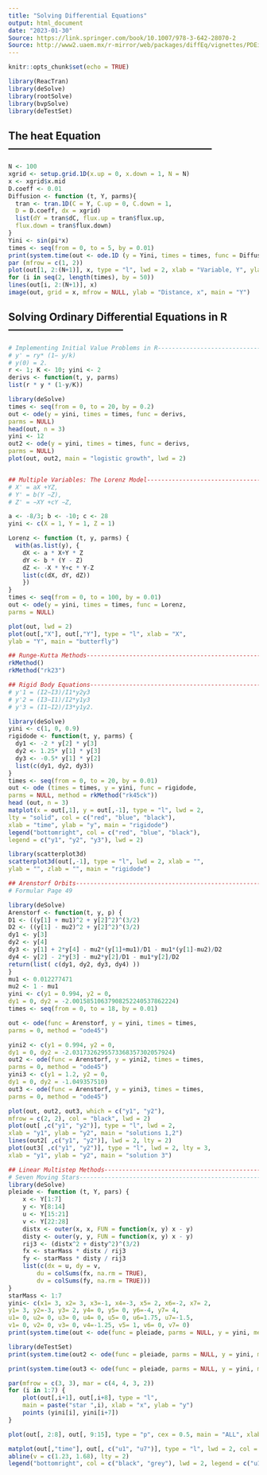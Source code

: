 ```yaml
---
title: "Solving Differential Equations"
output: html_document
date: "2023-01-30"
Source: https://link.springer.com/book/10.1007/978-3-642-28070-2
Source: http://www2.uaem.mx/r-mirror/web/packages/diffEq/vignettes/PDEinR.pdf
---
```


```r
knitr::opts_chunk$set(echo = TRUE)
```

```r
library(ReacTran)
library(deSolve) 
library(rootSolve) 
library(bvpSolve)
library(deTestSet)
```


##  The heat Equation-----------------------------------------------------------
```r
N <- 100
xgrid <- setup.grid.1D(x.up = 0, x.down = 1, N = N)
x <- xgrid$x.mid
D.coeff <- 0.01
Diffusion <- function (t, Y, parms){
  tran <- tran.1D(C = Y, C.up = 0, C.down = 1,
  D = D.coeff, dx = xgrid)
  list(dY = tran$dC, flux.up = tran$flux.up,
  flux.down = tran$flux.down)
}
Yini <- sin(pi*x)
times <- seq(from = 0, to = 5, by = 0.01)
print(system.time(out <- ode.1D (y = Yini, times = times, func = Diffusion, parms = NULL, dimens = N)))
par (mfrow = c(1, 2))
plot(out[1, 2:(N+1)], x, type = "l", lwd = 2, xlab = "Variable, Y", ylab = "Distance, x")
for (i in seq(2, length(times), by = 50))
lines(out[i, 2:(N+1)], x)
image(out, grid = x, mfrow = NULL, ylab = "Distance, x", main = "Y")

```

## Solving Ordinary Differential Equations in R---------------------------------
```r
# Implementing Initial Value Problems in R--------------------------------------
# y' = ry* (1− y/k)
# y(0) = 2.
r <- 1; K <- 10; yini <- 2
derivs <- function(t, y, parms)
list(r * y * (1-y/K))

library(deSolve)
times <- seq(from = 0, to = 20, by = 0.2)
out <- ode(y = yini, times = times, func = derivs,
parms = NULL)
head(out, n = 3)
yini <- 12
out2 <- ode(y = yini, times = times, func = derivs,
parms = NULL)
plot(out, out2, main = "logistic growth", lwd = 2)


## Multiple Variables: The Lorenz Model-----------------------------------------
# X' = aX +YZ,
# Y' = b(Y −Z),
# Z' = −XY +cY −Z,

a <- -8/3; b <- -10; c <- 28
yini <- c(X = 1, Y = 1, Z = 1)

Lorenz <- function (t, y, parms) {
  with(as.list(y), {
    dX <- a * X+Y * Z
    dY <- b * (Y - Z)
    dZ <- -X * Y+c * Y-Z
    list(c(dX, dY, dZ)) 
    })
}
times <- seq(from = 0, to = 100, by = 0.01)
out <- ode(y = yini, times = times, func = Lorenz,
parms = NULL)

plot(out, lwd = 2)
plot(out[,"X"], out[,"Y"], type = "l", xlab = "X",
ylab = "Y", main = "butterfly")

## Runge-Kutta Methods----------------------------------------------------------
rkMethod()
rkMethod("rk23")

## Rigid Body Equations---------------------------------------------------------
# y'1 = (I2−I3)/I1*y2y3
# y'2 = (I3−I1)/I2*y1y3
# y'3 = (I1−I2)/I3*y1y2.

library(deSolve)
yini <- c(1, 0, 0.9)
rigidode <- function(t, y, parms) {
  dy1 <- -2 * y[2] * y[3]
  dy2 <- 1.25* y[1] * y[3]
  dy3 <- -0.5* y[1] * y[2]
  list(c(dy1, dy2, dy3))
}
times <- seq(from = 0, to = 20, by = 0.01)
out <- ode (times = times, y = yini, func = rigidode,
parms = NULL, method = rkMethod("rk45ck"))
head (out, n = 3)
matplot(x = out[,1], y = out[,-1], type = "l", lwd = 2,
lty = "solid", col = c("red", "blue", "black"),
xlab = "time", ylab = "y", main = "rigidode")
legend("bottomright", col = c("red", "blue", "black"),
legend = c("y1", "y2", "y3"), lwd = 2)

library(scatterplot3d)
scatterplot3d(out[,-1], type = "l", lwd = 2, xlab = "",
ylab = "", zlab = "", main = "rigidode")

## Arenstorf Orbits-------------------------------------------------------------
# Formular Page 49

library(deSolve)
Arenstorf <- function(t, y, p) {
D1 <- ((y[1] + mu1)^2 + y[2]^2)^(3/2)
D2 <- ((y[1] - mu2)^2 + y[2]^2)^(3/2)
dy1 <- y[3]
dy2 <- y[4]
dy3 <- y[1] + 2*y[4] - mu2*(y[1]+mu1)/D1 - mu1*(y[1]-mu2)/D2
dy4 <- y[2] - 2*y[3] - mu2*y[2]/D1 - mu1*y[2]/D2
return(list( c(dy1, dy2, dy3, dy4) ))
}
mu1 <- 0.012277471
mu2 <- 1 - mu1
yini <- c(y1 = 0.994, y2 = 0,
dy1 = 0, dy2 = -2.00158510637908252240537862224)
times <- seq(from = 0, to = 18, by = 0.01)

out <- ode(func = Arenstorf, y = yini, times = times,
parms = 0, method = "ode45")

yini2 <- c(y1 = 0.994, y2 = 0,
dy1 = 0, dy2 = -2.0317326295573368357302057924)
out2 <- ode(func = Arenstorf, y = yini2, times = times,
parms = 0, method = "ode45")
yini3 <- c(y1 = 1.2, y2 = 0,
dy1 = 0, dy2 = -1.049357510)
out3 <- ode(func = Arenstorf, y = yini3, times = times,
parms = 0, method = "ode45")

plot(out, out2, out3, which = c("y1", "y2"),
mfrow = c(2, 2), col = "black", lwd = 2)
plot(out[ ,c("y1", "y2")], type = "l", lwd = 2,
xlab = "y1", ylab = "y2", main = "solutions 1,2")
lines(out2[ ,c("y1", "y2")], lwd = 2, lty = 2)
plot(out3[ ,c("y1", "y2")], type = "l", lwd = 2, lty = 3,
xlab = "y1", ylab = "y2", main = "solution 3")

## Linear Multistep Methods-----------------------------------------------------
# Seven Moving Stars------------------------------------------------------------
library(deSolve)
pleiade <- function (t, Y, pars) {
    x <- Y[1:7]
    y <- Y[8:14]
    u <- Y[15:21]
    v <- Y[22:28]
    distx <- outer(x, x, FUN = function(x, y) x - y)
    disty <- outer(y, y, FUN = function(x, y) x - y)
    rij3 <- (distx^2 + disty^2)^(3/2)
    fx <- starMass * distx / rij3
    fy <- starMass * disty / rij3
    list(c(dx = u, dy = v,
        du = colSums(fx, na.rm = TRUE),
        dv = colSums(fy, na.rm = TRUE)))
}
starMass <- 1:7
yini<- c(x1= 3, x2= 3, x3=-1, x4=-3, x5= 2, x6=-2, x7= 2,
y1= 3, y2=-3, y3= 2, y4= 0, y5= 0, y6=-4, y7= 4,
u1= 0, u2= 0, u3= 0, u4= 0, u5= 0, u6=1.75, u7=-1.5,
v1= 0, v2= 0, v3= 0, v4=-1.25, v5= 1, v6= 0, v7= 0)
print(system.time(out <- ode(func = pleiade, parms = NULL, y = yini, method = "adams", times = seq(0, 3, 0.01))))

library(deTestSet)
print(system.time(out2 <- ode(func = pleiade, parms = NULL, y = yini, method = bimd, times = seq(0, 3, 0.01))))

print(system.time(out3 <- ode(func = pleiade, parms = NULL, y = yini, method = mebdfi, times = seq(0, 3, 0.01))))

par(mfrow = c(3, 3), mar = c(4, 4, 3, 2))
for (i in 1:7) {
    plot(out[,i+1], out[,i+8], type = "l",
    main = paste("star ",i), xlab = "x", ylab = "y")
    points (yini[i], yini[i+7])
}

plot(out[, 2:8], out[, 9:15], type = "p", cex = 0.5, main = "ALL", xlab = "x", ylab = "y") text(yini[1:7], yini[8:14], 1:7)

matplot(out[,"time"], out[, c("u1", "u7")], type = "l", lwd = 2, col = c("black", "grey"), lty = 1, xlab = "time", ylab = "velocity", main = "stars 1, 7")
abline(v = c(1.23, 1.68), lty = 2)
legend("bottomright", col = c("black", "grey"), lwd = 2, legend = c("u1", "u7"))



```


```r



```


```r



```


```r



```


```r



```


```r



```


```r



```


```r



```


```r



```


```r



```


```r



```

